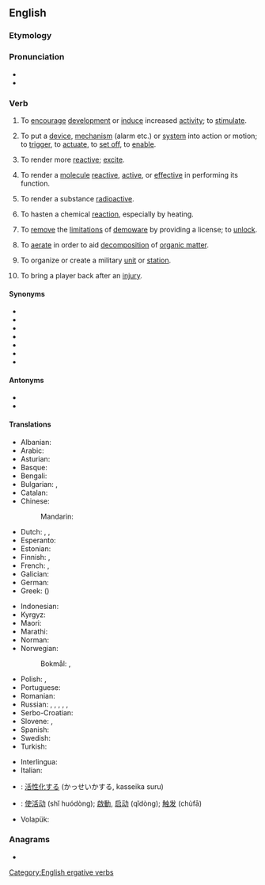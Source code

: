 ==English==

===Etymology===
{{suffix|en|active|ate}}

===Pronunciation===
* {{IPA|/ˈæktɪˌveɪt/|lang=en}}
* {{audio|en-us-activate.ogg|Audio (US)|lang=en}}

===Verb===
{{en-verb|activat}}

# {{lb|en|transitive}} To [[encourage]] [[development]] or [[induce]] increased [[activity]]; to [[stimulate]].
# {{lb|en|transitive}} To put a [[device]], [[mechanism]] (alarm etc.) or [[system]] into action or motion; to [[trigger]], to [[actuate]], to [[set off]], to [[enable]].
# {{lb|en|transitive|chemistry|physics}} To render more [[reactive]]; [[excite]].
# {{lb|en|transitive|biology}} To render a [[molecule]] [[reactive]], [[active]], or [[effective]] in performing its function.
# {{lb|en|transitive|physics}} To render a substance [[radioactive]].
# {{lb|en|transitive|chemistry}} To hasten a chemical [[reaction]], especially by heating.
# {{lb|en|transitive|computing|software}} To [[remove]] the [[limitations]] of [[demoware]] by providing a license; to [[unlock]].
# {{lb|en|transitive}} To [[aerate]] in order to aid [[decomposition]] of [[organic matter]].
# {{lb|en|transitive|military}} To organize or create a military [[unit]] or [[station]].
# {{lb|en|transitive|sports}} To bring a player back after an [[injury]].

====Synonyms====
* {{l|en|spur}}
* {{l|en|actuate}}
* {{l|en|enable}}
* {{l|en|start}}
* {{l|en|turn on}}
* {{l|en|set going}}
* {{l|en|set in motion}}

====Antonyms====
* {{l|en|deactivate}}
* {{l|en|inactivate}}

====Translations====
{{trans-top|to put into operation}}
* Albanian: {{t+|sq|aktivizoj}}
* Arabic: {{t+|ar|فَعَّلَ}}
* Asturian: {{t|ast|activar}}
* Basque: {{t|eu|aktibatu}}
* Bengali: {{t|bn|সক্রিয় করা}}
* Bulgarian: {{t+|bg|пускам}}, {{t+|bg|активирам}}
* Catalan: {{t+|ca|activar}}
* Chinese:
*: Mandarin: {{t+|cmn|激活|tr=jīhuó|sc=Hani}}
* Dutch: {{t+|nl|activeren}}, {{t+|nl|aanzetten}}, {{t+|nl|inschakelen}}
* Esperanto: {{t|eo|aktivigi}}
* Estonian: {{t|et|rakendama}}
* Finnish: {{t+|fi|aktivoida}}, {{t+|fi|käynnistää}}
* French: {{t+|fr|actionner}}, {{t+|fr|activer}}
* Galician: {{t|gl|activar}}
* German: {{t+|de|aktivieren}}
* Greek: {{t+|el|ενεργοποιώ}} ({{t+|el|ανοίγω}})
{{trans-mid}}
* Indonesian: {{t+|id|mengaktifkan}}
* Kyrgyz: {{t+|ky|жандыруу}}
* Maori: {{t|mi|whakahohe}}
* Marathi: {{t|mr|सक्रिय करावे}}
* Norman: {{t|nrf|activiser}}
* Norwegian:
*: Bokmål: {{t+|nb|aktivere}}, {{t+|nb|aktivisere}}
* Polish: {{t+|pl|aktywować|impf|pf}}, {{t|pl|uaktywnić|pf}}
* Portuguese: {{t+|pt|ativar}}
* Romanian: {{t+|ro|activa}}
* Russian: {{t+|ru|активизи́ровать|impf|pf}}, {{t+|ru|активи́ровать|impf|pf}}, {{t|ru|[[приводи́ть]] в [[де́йствие]]|impf}}, {{t|ru|[[привести́]] в [[де́йствие]]|pf}}, {{t+|ru|включа́ть|impf}}, {{t+|ru|включи́ть|pf}}
* Serbo-Croatian: {{t+|sh|aktivírati}}
* Slovene: {{t|sl|aktivirati}}, {{t|sl|vključiti}}
* Spanish: {{t+|es|activar}}
* Swedish: {{t+|sv|aktivera}}
* Turkish: {{t+|tr|etkinleştirmek}}
{{trans-bottom}}

{{trans-see|to activate a software functionality|enable}}

{{checktrans-top}}
* Interlingua: {{t-check|ia|activar}}
* Italian: {{t+check|it|attivare}}
* {{ttbc|ja}}: [[活性化]]する (かっせいかする, kasseika suru)
{{trans-mid}}
* {{ttbc|cmn}}: [[使活动]] (shǐ huódòng); [[啟動]], [[启动]] (qǐdòng); [[触发]] (chùfā)
* Volapük: {{t-check|vo|dunotön}}
{{trans-bottom}}

===Anagrams===
* {{anagrams|en|a=aaceittv|cavitate}}

[[Category:English ergative verbs]]